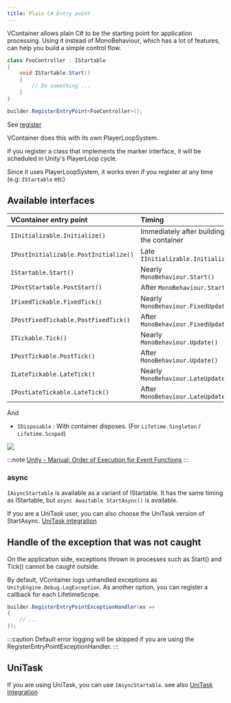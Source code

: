 ```yaml
---
title: Plain C# Entry point
---
```


VContainer allows plain C# to be the starting point for application processing.
Using it instead of MonoBehaviour, which has a lot of features, can help you build a simple control flow.

```csharp
class FooController : IStartable
{
    void IStartable.Start()
    {
        // Do something ...
    }
}
```

```csharp
builder.RegisterEntryPoint<FooController>();
```

See [register](../registering/register-type#register-lifecycle-marker-interfaces)

VContainer does this with its own PlayerLoopSystem.

If you register a class that implements the marker interface, it will be scheduled in Unity's PlayerLoop cycle.

Since it uses PlayerLoopSystem, it works even if you register at any time (e.g: `IStartable` etc)


## Available interfaces

| VContainer entry point                | Timing |
|:--------------------------------------|:----------------------------------|
| `IInitializable.Initialize()`         | Immediately after building the container |
| `IPostInitializable.PostInitialize()` | Late `IInitializable.Initialize()`  |
| `IStartable.Start()`                  | Nearly `MonoBehaviour.Start()`    |
| `IPostStartable.PostStart()`          | After `MonoBehaviour.Start()`     |
| `IFixedTickable.FixedTick()`          | Nearly `MonoBehaviour.FixedUpdate()` |
| `IPostFixedTickable.PostFixedTick()`  | After `MonoBehaviour.FixedUpdate()` |
| `ITickable.Tick()`                    | Nearly `MonoBehaviour.Update()` |
| `IPostTickable.PostTick()`            | After `MonoBehaviour.Update()` |
| `ILateTickable.LateTick()`            | Nearly `MonoBehaviour.LateUpdate()` |
| `IPostLateTickable.LateTick()`        | After `MonoBehaviour.LateUpdate()` |

And

- `IDisposable` : With container disposes. (For `Lifetime.Singleton` / `Lifetime.Scoped`)

![](./assets/lifecycle_diagram.png)

:::note
[Unity - Manual: Order of Execution for Event Functions](https://docs.unity3d.com/Manual/ExecutionOrder.html)
:::

### async

`IAsyncStartable` is available as a variant of IStartable.
It has the same timing as IStartable, but `async Awaitable StartAsync()` is available.

If you are a UniTask user, you can also choose the UniTask version of StartAsync.
[UniTask integration](../integrations/unitask)

## Handle of the exception that was not caught

On the application side, exceptions thrown in processes such as Start() and Tick() cannot be caught outside.

By default, VContainer logs unhandled exceptions as `UnityEngine.Debug.LogException`.
As another option, you can register a callback for each LifetimeScope.

```csharp
builder.RegisterEntryPointExceptionHandler(ex =>
{
    // ...
});
```

:::caution
Default error logging will be skipped if you are using the RegisterEntryPointExceptionHandler.
:::

## UniTask

If you are using UniTask, you can use `IAsyncStartable`. see also [UniTask Integration](../integrations/unitask)
